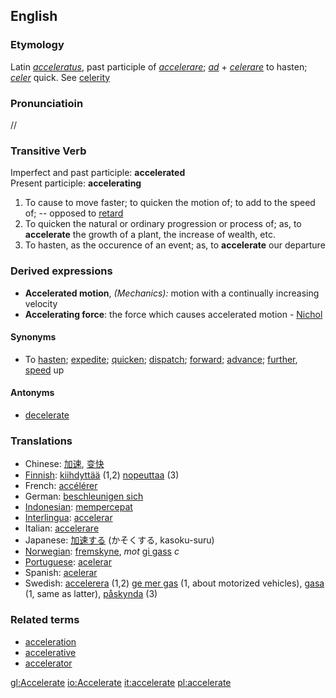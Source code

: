 ==English==
===Etymology===
Latin ''[[acceleratus]]'', past participle of ''[[accelerare]]''; ''[[ad]]'' + ''[[celerare]]'' to hasten; ''[[celer]]'' quick. See [[celerity]]
===Pronunciatioin===
/{{IPAchar|əkˈseləˌreɪt}}/
===Transitive Verb===
Imperfect and past participle:  '''accelerated''' <br>
Present participle: '''accelerating'''
#To cause to move faster; to quicken the motion of; to add to the speed of; -- opposed to [[retard]]
#To quicken the natural or ordinary progression or process of; as, to '''accelerate''' the growth of a plant, the increase of wealth, etc.
#To hasten, as the occurence of an event; as, to '''accelerate''' our departure
===Derived expressions===
*'''Accelerated motion''', ''(Mechanics):'' motion with a continually increasing velocity
*'''Accelerating force''': the force which causes accelerated motion - [[Nichol]]
====Synonyms====
*To [[hasten]]; [[expedite]]; [[quicken]]; [[dispatch]]; [[forward]]; [[advance]]; [[further]], [[speed]] up

====Antonyms====
*[[decelerate]]

===Translations ===
*Chinese: [[加速]], [[变快]]
*[[Finnish]]: [[kiihdyttää]] (1,2) [[nopeuttaa]] (3)
*French: [[accélérer]]
*German: [[beschleunigen sich]]
*[[Indonesian]]: [[cepat|mempercepat]]
*[[Interlingua]]: [[accelerar]]
*Italian: [[accelerare]]
*Japanese: [[加速]]する (かそくする, kasoku-suru)
*[[Norwegian]]: [[fremskyne]], ''mot'' [[gi gass]] ''c''
*[[Portuguese]]: [[acelerar]]
*Spanish: [[acelerar]]
*Swedish: [[accelerera]] (1,2) [[ge mer gas]] (1, about motorized vehicles), [[gasa]] (1, same as latter), [[påskynda]] (3)

===Related terms===
*[[acceleration]]
*[[accelerative]]
*[[accelerator]]

[[gl:Accelerate]]
[[io:Accelerate]]
[[it:accelerate]]
[[pl:accelerate]]